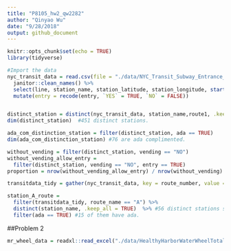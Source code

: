```yaml
---
title: "P8105_hw2_qw2282"
author: "Qinyao Wu"
date: "9/28/2018"
output: github_document
---
```


```r
knitr::opts_chunk$set(echo = TRUE)
library(tidyverse)
```

```r
#Import the data
nyc_transit_data = read.csv(file = "./data/NYC_Transit_Subway_Entrance_And_Exit_Data.csv") %>%
  janitor::clean_names() %>% 
  select(line, station_name, station_latitude, station_longitude, starts_with("route"), entry, vending, entrance_type, starts_with("ada")) %>% 
  mutate(entry = recode(entry, `YES` = TRUE, `NO` = FALSE)) 


distinct_station = distinct(nyc_transit_data, station_name,route1, .keep_all = TRUE)
dim(distinct_station)  #451 distinct stations.

ada_com_distinction_station = filter(distinct_station, ada == TRUE)
dim(ada_com_distinction_station) #76 are ada complimented. 

without_vending = filter(distinct_station, vending == "NO")
without_vending_allow_entry = 
  filter(distinct_station, vending == "NO", entry == TRUE)
proportion = nrow(without_vending_allow_entry) / nrow(without_vending) #55.6%

transitdata_tidy = gather(nyc_transit_data, key = route_number, value = route_name, route1:route11)

station_A_route = 
  filter(transitdata_tidy, route_name == "A") %>% 
  distinct(station_name, .keep_all = TRUE)  %>% #56 distinct stations serve A
  filter(ada == TRUE) #15 of them have ada.

```


##Problem 2
```r
mr_wheel_data = readxl::read_excel("./data/HealthyHarborWaterWheelTotals2017-9-26.xlsx", range = "A2:N258")
```








